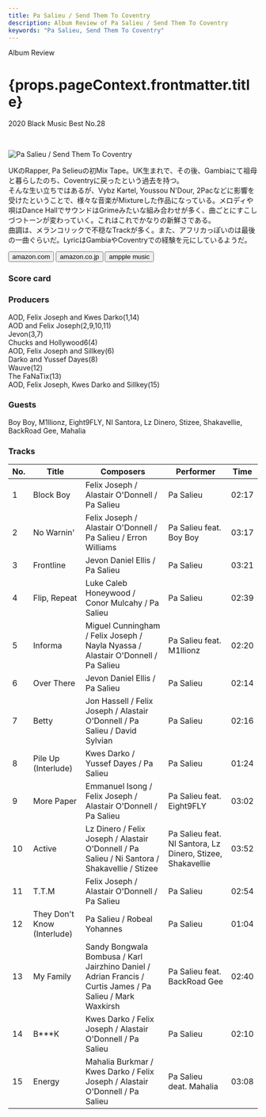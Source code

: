 ```yaml
---
title: Pa Salieu / Send Them To Coventry
description: Album Review of Pa Salieu / Send Them To Coventry
keywords: "Pa Salieu, Send Them To Coventry"
---
```





<p className="largeP">Album Review</p>
<h1 className="h1--no--margin">{props.pageContext.frontmatter.title}</h1>
<p className="largeP">
  <Link to="/best50/2020/">2020 Black Music Best No.28</Link>
</p>

<br/>
<Row  className="image-card-group">
	<Column colMd={"3"} colLg={"4"} noGutterMdLeft="">
       <ImageCard>

![Pa Salieu / Send Them To Coventry](../../images/cd/pasalieu1L.jpg)

</ImageCard>
	</Column>
	<Column colMd={"4"} colLg={"8"} noGutterMdLeft="">
		<p>
			UKのRapper, Pa Selieuの初Mix Tape。UK生まれで、その後、Gambiaにて祖母と暮らしたのち、Coventryに戻ったという過去を持つ。
			<br/>そんな生い立ちではあるが、Vybz Kartel, Youssou N'Dour, 2Pacなどに影響を受けたということで、様々な音楽がMixtureした作品になっている。メロディや唄はDance HallでサウンドはGrimeみたいな組み合わせが多く、曲ごとにすこしづつトーンが変わっていく。これはこれでかなりの新鮮さである。
			<br/>曲調は、メランコリックで不穏なTrackが多く。また、アフリカっぽいのは最後の一曲ぐらいだ。LyricはGambiaやCoventryでの経験を元にしているようだ。
		</p>
		<div>
	  	<Button className="button-right-mergin"  href="https://amzn.to/3pYZoLZ" kind="primary" size="small" renderIcon={ArrowUpRight24}>
      	amazon.com
    	</Button>
    	<Button className="button-right-mergin"  href="https://amzn.to/3pZeeSv" kind="secondary" size="small" renderIcon={ArrowUpRight24}>
      	amazon.co.jp
    	</Button>
			<Button className="button-right-mergin"  href="https://apple.co/36PbZtz" kind="tertiary" size="small" renderIcon={ArrowUpRight24}>
      	ampple music
    	</Button>
	</div>
	</Column>
</Row>
<Row >
	<Column colMd={"4"} colLg={"4"} noGutterMdLeft="">
<div>
  <h3>Score card</h3>
	<SliderJS1 value="1" />
  <SliderJS2 value="1" />
	<SliderJS3 value="2" />
  <SliderJS4 value="8" />
</div>
</Column>
<Column colMd={"8"} colLg={"8"} noGutterMdLeft="">
<div>
<h3>Producers</h3>
<p>
	AOD, Felix Joseph and Kwes Darko(1,14)
	<br/>AOD and Felix Joseph(2,9,10,11)
	<br/>Jevon(3,7)
	<br/>Chucks and Hollywood6(4)
	<br/>AOD, Felix Joseph and Sillkey(6)
	<br/>Darko and Yussef Dayes(8)
	<br/>Wauve(12)
	<br/>The FaNaTix(13)
	<br/>AOD, Felix Joseph, Kwes Darko and Sillkey(15)
</p>
<h3>Guests</h3>
<p>
	Boy Boy, M1llionz, Eight9FLY, NI Santora, Lz Dinero, Stizee, Shakavellie, BackRoad Gee, Mahalia
</p>
</div>
</Column>
</Row>

<h3>Tracks</h3>

| No. | Title                       | Composers                                                                                                  | Performer                                                  | Time  |
| --- | --------------------------- | ---------------------------------------------------------------------------------------------------------- | ---------------------------------------------------------- | ----- |
| 1   | Block Boy                   | Felix Joseph / Alastair O'Donnell / Pa Salieu                                                              | Pa Salieu                                                  | 02:17 |
| 2   | No Warnin'                  | Felix Joseph / Alastair O'Donnell / Pa Salieu / Erron Williams                                             | Pa Salieu feat. Boy Boy                                    | 03:17 |
| 3   | Frontline                   | Jevon Daniel Ellis / Pa Salieu                                                                             | Pa Salieu                                                  | 03:21 |
| 4   | Flip, Repeat                | Luke Caleb Honeywood / Conor Mulcahy / Pa Salieu                                                           | Pa Salieu                                                  | 02:39 |
| 5   | Informa                     | Miguel Cunningham / Felix Joseph / Nayla Nyassa / Alastair O'Donnell / Pa Salieu                           | Pa Salieu feat. M1llionz                                   | 02:20 |
| 6   | Over There                  | Jevon Daniel Ellis / Pa Salieu                                                                             | Pa Salieu                                                  | 02:14 |
| 7   | Betty                       | Jon Hassell / Felix Joseph / Alastair O'Donnell / Pa Salieu / David Sylvian                                | Pa Salieu                                                  | 02:16 |
| 8   | Pile Up (Interlude)         | Kwes Darko / Yussef Dayes / Pa Salieu                                                                      | Pa Salieu                                                  | 01:24 |
| 9   | More Paper                  | Emmanuel Isong / Felix Joseph / Alastair O'Donnell / Pa Salieu                                             | Pa Salieu feat. Eight9FLY                                  | 03:02 |
| 10  | Active                      | Lz Dinero / Felix Joseph / Alastair O'Donnell / Pa Salieu / Ni Santora / Shakavellie / Stizee              | Pa Salieu feat. NI Santora, Lz Dinero, Stizee, Shakavellie | 03:52 |
| 11  | T.T.M                       | Felix Joseph / Alastair O'Donnell / Pa Salieu                                                              | Pa Salieu                                                  | 02:54 |
| 12  | They Don't Know (Interlude) | Pa Salieu / Robeal Yohannes                                                                                | Pa Salieu                                                  | 01:04 |
| 13  | My Family                   | Sandy Bongwala Bombusa / Karl Jairzhino Daniel / Adrian Francis / Curtis James / Pa Salieu / Mark Waxkirsh | Pa Salieu feat. BackRoad Gee                               | 02:40 |
| 14  | B***K                       | Kwes Darko / Felix Joseph / Alastair O'Donnell / Pa Salieu                                                 | Pa Salieu                                                  | 02:10 |
| 15  | Energy                      | Mahalia Burkmar / Kwes Darko / Felix Joseph / Alastair O'Donnell / Pa Salieu                               | Pa Salieu deat. Mahalia                                    | 03:08 |
